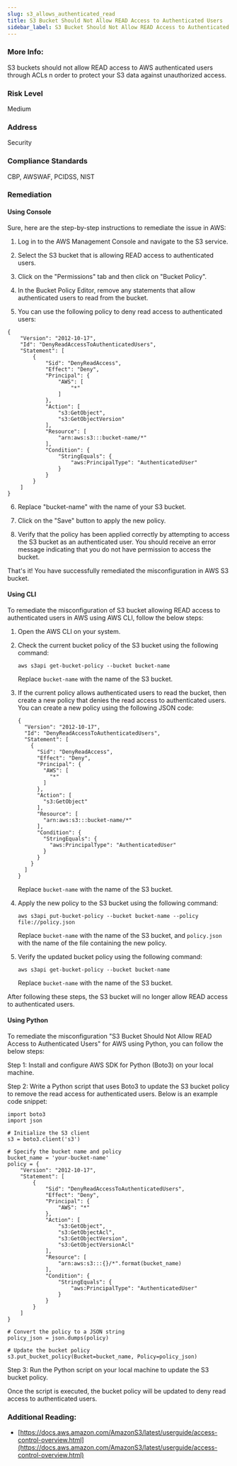 ```yaml
---
slug: s3_allows_authenticated_read
title: S3 Bucket Should Not Allow READ Access to Authenticated Users
sidebar_label: S3 Bucket Should Not Allow READ Access to Authenticated Users
---
```


### More Info:

S3 buckets should not allow READ access to AWS authenticated users through ACLs n order to protect your S3 data against unauthorized access.

### Risk Level

Medium

### Address

Security

### Compliance Standards

CBP, AWSWAF, PCIDSS, NIST

### Remediation

#### Using Console

Sure, here are the step-by-step instructions to remediate the issue in AWS:

1. Log in to the AWS Management Console and navigate to the S3 service.

2. Select the S3 bucket that is allowing READ access to authenticated users.

3. Click on the "Permissions" tab and then click on "Bucket Policy".

4. In the Bucket Policy Editor, remove any statements that allow authenticated users to read from the bucket.

5. You can use the following policy to deny read access to authenticated users:

```
{
    "Version": "2012-10-17",
    "Id": "DenyReadAccessToAuthenticatedUsers",
    "Statement": [
        {
            "Sid": "DenyReadAccess",
            "Effect": "Deny",
            "Principal": {
                "AWS": [
                    "*"
                ]
            },
            "Action": [
                "s3:GetObject",
                "s3:GetObjectVersion"
            ],
            "Resource": [
                "arn:aws:s3:::bucket-name/*"
            ],
            "Condition": {
                "StringEquals": {
                    "aws:PrincipalType": "AuthenticatedUser"
                }
            }
        }
    ]
}
```

6. Replace "bucket-name" with the name of your S3 bucket.

7. Click on the "Save" button to apply the new policy.

8. Verify that the policy has been applied correctly by attempting to access the S3 bucket as an authenticated user. You should receive an error message indicating that you do not have permission to access the bucket.

That's it! You have successfully remediated the misconfiguration in AWS S3 bucket.

#### Using CLI

To remediate the misconfiguration of S3 bucket allowing READ access to authenticated users in AWS using AWS CLI, follow the below steps:

1. Open the AWS CLI on your system.

2. Check the current bucket policy of the S3 bucket using the following command:

   ```
   aws s3api get-bucket-policy --bucket bucket-name
   ```

   Replace `bucket-name` with the name of the S3 bucket.

3. If the current policy allows authenticated users to read the bucket, then create a new policy that denies the read access to authenticated users. You can create a new policy using the following JSON code:

   ```
   {
     "Version": "2012-10-17",
     "Id": "DenyReadAccessToAuthenticatedUsers",
     "Statement": [
       {
         "Sid": "DenyReadAccess",
         "Effect": "Deny",
         "Principal": {
           "AWS": [
             "*"
           ]
         },
         "Action": [
           "s3:GetObject"
         ],
         "Resource": [
           "arn:aws:s3:::bucket-name/*"
         ],
         "Condition": {
           "StringEquals": {
             "aws:PrincipalType": "AuthenticatedUser"
           }
         }
       }
     ]
   }
   ```

   Replace `bucket-name` with the name of the S3 bucket.

4. Apply the new policy to the S3 bucket using the following command:

   ```
   aws s3api put-bucket-policy --bucket bucket-name --policy file://policy.json
   ```

   Replace `bucket-name` with the name of the S3 bucket, and `policy.json` with the name of the file containing the new policy.

5. Verify the updated bucket policy using the following command:

   ```
   aws s3api get-bucket-policy --bucket bucket-name
   ```

   Replace `bucket-name` with the name of the S3 bucket.

After following these steps, the S3 bucket will no longer allow READ access to authenticated users.

#### Using Python

To remediate the misconfiguration "S3 Bucket Should Not Allow READ Access to Authenticated Users" for AWS using Python, you can follow the below steps:

Step 1: Install and configure AWS SDK for Python (Boto3) on your local machine.

Step 2: Write a Python script that uses Boto3 to update the S3 bucket policy to remove the read access for authenticated users. Below is an example code snippet:

```
import boto3
import json

# Initialize the S3 client
s3 = boto3.client('s3')

# Specify the bucket name and policy
bucket_name = 'your-bucket-name'
policy = {
    "Version": "2012-10-17",
    "Statement": [
        {
            "Sid": "DenyReadAccessToAuthenticatedUsers",
            "Effect": "Deny",
            "Principal": {
                "AWS": "*"
            },
            "Action": [
                "s3:GetObject",
                "s3:GetObjectAcl",
                "s3:GetObjectVersion",
                "s3:GetObjectVersionAcl"
            ],
            "Resource": [
                "arn:aws:s3:::{}/*".format(bucket_name)
            ],
            "Condition": {
                "StringEquals": {
                    "aws:PrincipalType": "AuthenticatedUser"
                }
            }
        }
    ]
}

# Convert the policy to a JSON string
policy_json = json.dumps(policy)

# Update the bucket policy
s3.put_bucket_policy(Bucket=bucket_name, Policy=policy_json)
```

Step 3: Run the Python script on your local machine to update the S3 bucket policy.

Once the script is executed, the bucket policy will be updated to deny read access to authenticated users.

### Additional Reading:

- [https://docs.aws.amazon.com/AmazonS3/latest/userguide/access-control-overview.html](https://docs.aws.amazon.com/AmazonS3/latest/userguide/access-control-overview.html) 

